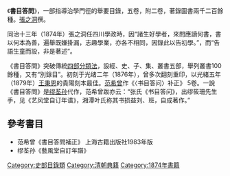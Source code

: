《'''書目答問'''》，一部指導治學門徑的舉要目錄，五卷，附二卷，著錄圖書兩千二百餘種。[[張之洞|張之洞]]撰。

同治十三年（1874年）張之洞任四川學政時，因“諸生好學者，來問應讀何書，書以何本為善，遍舉既嫌掛漏，志趣學業，亦各不相同，因錄此以告初學。”，而“告語生童而設，非是著述”。

《書目答問》突破傳統[[四部分類法|四部分類法]]，設經、史、子、集、叢書五部，舉列叢書100餘種，又有“別錄目”。初刻于光绪二年（1876年），曾多次翻刻重印，以光緒五年（1879年）[[王秉恩|王秉恩]]的貴陽刻本最佳。[[范希曾|范希曾]]作《〈书目答问〉补正》 5卷。一說《書目答問》是[[缪荃孙|缪荃孙]]代作，范希曾跋亦云：“张氏《书目答问》，出缪筱珊先生手，见《艺风堂自订年谱》，湘潭叶氏称其书损益刘、班，自成著作。”

== 參考書目 ==
{{wikisource|书目答问}}
* 范希曾《書目答問補正》 上海古籍出版社1983年版
* 缪荃孙《藝風堂自訂年譜》

[[Category:史部目錄類|Category:史部目錄類]]
[[Category:清朝典籍|Category:清朝典籍]]
[[Category:1874年書籍|Category:1874年書籍]]